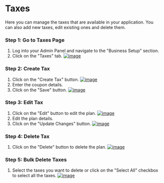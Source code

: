 # Taxes

Here you can manage the taxes that are available in your application. You can also add new taxes, edit existing ones and delete them.

### Step 1: Go to Taxes Page
1. Log into your Admin Panel and navigate to the "Business Setup" section.
2. Click on the "Taxes" tab.
[![image](/images/admin/business/taxes/1.png)](/images/admin/business/taxes/1.png)

### Step 2: Create Tax
1. Click on the "Create Tax" button.
[![image](/images/admin/business/taxes/2.png)](/images/admin/business/taxes/2.png)
2. Enter the coupon details.
3. Click on the "Save" button.
[![image](/images/admin/business/taxes/3.png)](/images/admin/business/taxes/3.png)

### Step 3: Edit Tax
1. Click on the "Edit" button to edit the plan.
[![image](/images/admin/business/taxes/4.png)](/images/admin/business/taxes/4.png)
2. Edit the plan details.
3. Click on the "Update Changes" button.
[![image](/images/admin/business/taxes/5.png)](/images/admin/business/taxes/5.png)

### Step 4: Delete Tax
1. Click on the "Delete" button to delete the plan.
[![image](/images/admin/business/taxes/6.png)](/images/admin/business/taxes/6.png)

### Step 5: Bulk Delete Taxes
1. Select the taxes you want to delete or click on the "Select All" checkbox to select all the taxes.
[![image](/images/admin/business/taxes/7.png)](/images/admin/business/taxes/7.png)